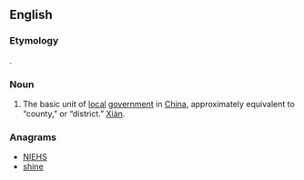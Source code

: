 ==English==

===Etymology===
{{etyl|cmn|en}} {{term|县|tr=hsien|lang=cmn}}.

===Noun===
{{en-noun}}
{{wikipedia}}

# The basic unit of [[local]] [[government]] in [[China]], approximately equivalent to “county,” or “district.” [[Xiàn]].

===Anagrams===
* [[NIEHS#English|NIEHS]]
* [[shine#English|shine]]